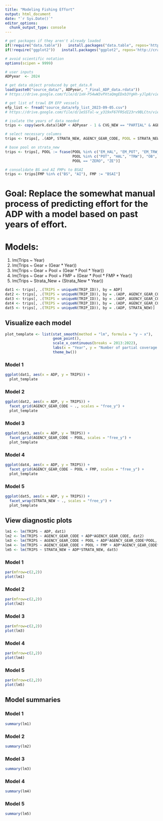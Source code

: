```yaml
---
title: "Modeling Fishing Effort"
output: html_document
date: "`r Sys.Date()`"
editor_options: 
  chunk_output_type: console
---
```


```r
# get packages if they aren't already loaded
if(!require("data.table"))   install.packages("data.table", repos='http://cran.us.r-project.org')
if(!require("ggplot2"))   install.packages("ggplot2", repos='http://cran.us.r-project.org')

# avoid scientific notation
options(scipen = 9999)

# user inputs
ADPyear  <- 2024

# get data object produced by get_data.R
load(paste0("source_data/", ADPyear, "_Final_ADP_data.rdata"))
# https://drive.google.com/file/d/1xH-P54wW3vPXtaQmgEDxb3YgHh-yJlp8/view?usp=drive_link

# get list of trawl EM EFP vessels
efp_list <- fread("source_data/efp_list_2023-09-05.csv")
# https://drive.google.com/file/d/1eSSTal-w_y319xF67FRSdI23rv9BLCtn/view?usp=drive_link

# isolate the years of data needed
trips <- copy(work.data)[ADP < ADPyear - 1 & CVG_NEW == "PARTIAL" & AGENCY_GEAR_CODE != "JIG"]

# select necessary columns
trips <- trips[, .(ADP, STRATA_NEW, AGENCY_GEAR_CODE, POOL = STRATA_NEW, FMP, TRIP_ID)]

# base pool on strata_new
trips <- trips[, POOL := fcase(POOL %in% c("EM_HAL", "EM_POT", "EM_TRW_EFP"), "EM",
                               POOL %in% c("POT", "HAL", "TRW"), "OB",
                               POOL == "ZERO", "ZE")]

# consolidate BS and AI FMPs to BSAI
trips <- trips[FMP %in% c("BS", "AI"), FMP := "BSAI"]
```


# **Goal:** Replace the somewhat manual process of predicting effort for the ADP with a model based on past years of effort.  

# **Models:**  
1) lm(Trips ~ Year)  
2) lm(Trips ~ Gear + (Gear * Year))  
3) lm(Trips ~ Gear + Pool + (Gear * Pool * Year)) 
4) lm(Trips ~ Gear + Pool + FMP + (Gear * Pool * FMP * Year))
5) lm(Trips ~ Strata_New + (Strata_New * Year)) 

```r
dat1 <- trips[, .(TRIPS = uniqueN(TRIP_ID)), by = ADP]
dat2 <- trips[, .(TRIPS = uniqueN(TRIP_ID)), by = .(ADP, AGENCY_GEAR_CODE)]
dat3 <- trips[, .(TRIPS = uniqueN(TRIP_ID)), by = .(ADP, AGENCY_GEAR_CODE, POOL)]
dat4 <- trips[, .(TRIPS = uniqueN(TRIP_ID)), by = .(ADP, AGENCY_GEAR_CODE, POOL, FMP)]
dat5 <- trips[, .(TRIPS = uniqueN(TRIP_ID)), by = .(ADP, STRATA_NEW)]
```

## Visualize each model {.tabset .tabset-pills}
```r
plot_template <- list(stat_smooth(method = "lm", formula = "y ~ x"), 
                      geom_point(),  
                      scale_x_continuous(breaks = 2013:2022),
                      labs(x = "Year", y = "Number of partial coverage trips"),
                      theme_bw())
```

### Model 1 
```r
ggplot(dat1, aes(x = ADP, y = TRIPS)) +
  plot_template
```

### Model 2 
```r
ggplot(dat2, aes(x = ADP, y = TRIPS)) +
  facet_grid(AGENCY_GEAR_CODE ~ ., scales = "free_y") +
  plot_template
```

### Model 3
```r
ggplot(dat3, aes(x = ADP, y = TRIPS)) +
  facet_grid(AGENCY_GEAR_CODE ~ POOL, scales = "free_y") +
  plot_template
```

### Model 4
```r
ggplot(dat4, aes(x = ADP, y = TRIPS)) +
  facet_grid(AGENCY_GEAR_CODE ~ POOL + FMP, scales = "free_y") +
  plot_template
```

### Model 5 
```r
ggplot(dat5, aes(x = ADP, y = TRIPS)) +
  facet_wrap(STRATA_NEW ~ ., scales = "free_y") +
  plot_template
```

## View diagnostic plots {.tabset .tabset-pills}
```r
lm1 <- lm(TRIPS ~ ADP, dat1)
lm2 <- lm(TRIPS ~ AGENCY_GEAR_CODE + ADP*AGENCY_GEAR_CODE, dat2)
lm3 <- lm(TRIPS ~ AGENCY_GEAR_CODE + POOL + ADP*AGENCY_GEAR_CODE*POOL, dat3)
lm4 <- lm(TRIPS ~ AGENCY_GEAR_CODE + POOL + FMP + ADP*AGENCY_GEAR_CODE*POOL*FMP, dat4)
lm5 <- lm(TRIPS ~ STRATA_NEW + ADP*STRATA_NEW, dat5)
```

### Model 1
```r
par(mfrow=c(2,2))
plot(lm1)
```

### Model 2
```r
par(mfrow=c(2,2))
plot(lm2)
```

### Model 3
```r
par(mfrow=c(2,2))
plot(lm3)
```

### Model 4
```r
par(mfrow=c(2,2))
plot(lm4)
```

### Model 5
```r
par(mfrow=c(2,2))
plot(lm5)
```

## Model summaries {.tabset .tabset-pills}

### Model 1
```r
summary(lm1)
```

### Model 2
```r
summary(lm2)
```

### Model 3
```r
summary(lm3)
```

### Model 4
```r
summary(lm4)
```

### Model 5
```r
summary(lm5)
```